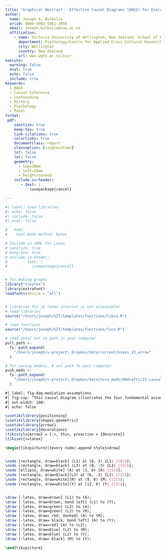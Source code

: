 ```yaml
---
title: "Graphical Abstract: `Effective Causal Diagrams (DAGS) for Evolutionary Human Science: A Practical Guide'"
author: 
  name: Joseph A. Bulbulia
  orcid: 0000-0002-5861-2056
  email: joseph.bulbulia@vuw.ac.nz
  affiliation: 
    - name: Victoria University of Wellington, New Zealand, School of Psychology, Centre for Applied Cross-Cultural Research
      department: Psychology/Centre for Applied Cross-Cultural Research
      city: Wellington
      country: New Zealand
      url: www.wgtn.ac.nz/cacr
execute:
  warning: false
  eval: true
  echo: false
  include: true
keywords:
  - DAGS
  - Causal Inference
  - Confounding
  - History
  - Psychology
  - Panel
format:
 pdf:
    sanitize: true
    keep-tex: true
    link-citations: true
    colorlinks: true
    documentclass: report
    classoption: [singlecolumn]
    lof: false
    lot: false
    geometry:
      - top=30mm
      - left=20mm
      - heightrounded
    include-in-header:
       - text: |
           \usepackage{cancel}

---
```


```r
#| label: load-libraries
#| echo: false
#| include: false
#| eval: false

#   html:
#    html-math-method: katex

# Include in YAML for Latex
# sanitize: true
# keep-tex: true
# include-in-header:
#       - text: |
#           \usepackage{cancel}


# for making graphs
library("tinytex")
library(extrafont)
loadfonts(device = "all")


# libraries for jb (when internet is not accessible)
# read libraries
source("/Users/joseph/GIT/templates/functions/libs2.R")

# read functions
source("/Users/joseph/GIT/templates/functions/funs.R")

# read data/ set to path in your computer
pull_path <-
  fs::path_expand(
    "/Users/joseph/v-project\ Dropbox/data/current/nzavs_13_arrow"
  )

# for saving models. # set path fo your computer
push_mods <-
  fs::path_expand(
    "/Users/joseph/v-project\ Dropbox/data/nzvs_mods/00drafts/23-causal-dags"
  )
```




```tikz
#| label: fig-dag-mediation-assumptions
#| fig-cap: "This causal diagram illustrates the four fundamental assumptions needed for causal mediation analysis. The first assumption pertains to the brown paths. It requires the absence of an unmeasured exposure-outcome confounder, and assumes that conditioning on L1 is sufficient for such confounding control. The second assumption pertains to the blue paths. It requires the absence of an unmeasured mediator-outcome confounder, and assumes that conditioning on L2 is sufficient for such confounding control. The third assumption pertains to the green paths. It requires the absence of an unmeasured exposure-mediator confounder, and assumes that conditioning on L3 is sufficient for such confounding control. The fourth and final assumption pertains to the red paths. It requires the absence of an a mediator-outcome confounder that is affected by the exposure, and assumes that there is no path from the exposure to L2 to M. If the exposure were to affect L2, then conditioning on L2 would block the exposure's effect on the mediator, as indicated by dashed red path. Causal diagrams not only clarify how different types of confounding bias may converge (here mediation bias and confounder bias), but also reveal the limitations of common methods such as structural equation models and multilevel models for handling time-series data where the fourth assumption fails -- that is, where there is treatment-confounder feedback. Such feedback is common in time-series data, but not widely understood. For example structural equation models and multi-level models cannot address causal questions in the presence of such feedback, but these models remain widely favoured."
#| out-width: 100%
#| echo: false

\usetikzlibrary{positioning}
\usetikzlibrary{shapes.geometric}
\usetikzlibrary{arrows}
\usetikzlibrary{decorations}
\tikzstyle{Arrow} = [->, thin, preaction = {decorate}]
\tikzset{>=latex}

\begin{tikzpicture}[{every node/.append style}=draw]


\node [rectangle, draw=black] (L1) at (0, 2) {L1$_{t0}$};
\node [rectangle, draw=black] (L3) at (0, -3) {L3$_{t0}$};
\node [ellipse, draw=white] (A) at (3, 0) {A$_{t1}$};
\node [rectangle, draw=black](L2) at (6, -3) {L2$_{t2}$};
\node [rectangle, draw=white](M) at (9, 0) {M$_{t2}$};
\node [rectangle, draw=white](Y) at (12, 0) {Y$_{t3}$};


\draw [-latex, draw=brown] (L1) to (A);
\draw [-latex, draw=brown, bend left] (L1) to (Y);
\draw [-latex, draw=green] (L3) to (A);
\draw [-latex, draw=green] (L3) to (M);
\draw [-latex, draw= red, dashed] (A) to (M);
\draw [-latex, draw= black, bend left] (A) to (Y);
\draw [-latex, draw=red] (A) to (L2);
\draw [-latex, draw=blue] (L2) to (M);
\draw [-latex, draw=blue] (L2) to (Y);
\draw [-latex, draw= black] (M) to (Y);

\end{tikzpicture}

```


<!-- ```{tikz} -->
<!-- #| label: fig-dag-8-2 -->
<!-- #| fig-cap: "Causal diagram of a three-wave panel design with selection bias: example 2: Unmeasured confounder U_S, is a cause of both of the outcome Y_2 and of a variable, L_2 that affects attrition,  S.  The exposure A affects this cause  L_2 of attrition, S. The selected sample is a descendent of L_2. Hence selection is a form of conditioning on L_2. Such conditioning opens a biasing path, indicated by the red-dashed lines." -->
<!-- #| out-width: 80% -->
<!-- #| echo: false -->

<!-- \usetikzlibrary{positioning} -->
<!-- \usetikzlibrary{shapes.geometric} -->
<!-- \usetikzlibrary{arrows} -->
<!-- \usetikzlibrary{decorations} -->
<!-- \tikzstyle{Arrow} = [->, thin, preaction = {decorate}] -->
<!-- \tikzset{>=latex} -->


<!-- % Define a simple decoration -->
<!-- \tikzstyle{cor} = [-, dotted, preaction = {decorate}] -->

<!-- \begin{tikzpicture}[{every node/.append style}=draw] -->
<!-- \node [rectangle, draw=white] (U) at (0, 0) {U}; -->
<!-- \node [rectangle, draw=black, align=left] (L) at (2, 0) {L$_{t0}$ \\A$_{t0}$ \\Y$_{t0}$}; -->
<!-- \node [rectangle, draw=white] (A) at (4, 0) {A$_{t1}$}; -->
<!-- \node [ellipse, draw=white] (US) at (4, -2) {U$_S$}; -->
<!-- \node [rectangle, draw=white](L2) at (6, 0) {L$_{t2}$}; -->
<!-- \node [rectangle, draw=black](S) at (8, 0) {S}; -->
<!-- \node [ellipse, draw=white] (Y) at (10, 0) {Y$_{t2}$}; -->

<!-- \draw [-latex, draw=black] (U) to (L); -->
<!-- \draw [-latex, draw=black] (L) to (A); -->
<!-- \draw [-latex, bend left=50, draw=black] (L) to (Y); -->
<!-- \draw [-latex, bend right=50, draw=black, dotted] (U) to (Y); -->
<!-- \draw [-latex, bend left=50, draw=black, dotted] (U) to (A); -->
<!-- \draw [-latex, draw=black] (A) to (L2); -->
<!-- \draw [-latex, draw=black] (L2) to (S); -->
<!-- \draw [-latex, draw=black] (US) to (L2); -->
<!-- \draw [-latex, draw=black, bend right=40] (US) to (Y); -->
<!-- \draw [-latex, bend left = 40, draw=red, dashed] (A) to (Y); -->

<!-- \draw [cor, draw=red, bend right=20, dashed] (A) to (US); -->


<!-- \end{tikzpicture} -->


<!-- ``` -->

<!-- ```{tikz} -->
<!-- #| label: fig-dag-dep-u-effect-selection -->
<!-- #| fig-cap: "This figrue illustrates the introduction of measurement bias in comparative cross-cultural research. Selection at the baseline stage induces correlations in the exposure and outcome measurement errors, shown by red paths. The figure underscores the importance of clearly defining the source populationand the target population; in many comparative studies, the source population cannot coherently map onto any coherent targe population. Reserachers will often do better to restrict generalisations within cultures." -->
<!-- #| out-width: 60% -->
<!-- #| echo: false -->
<!-- #|  -->
<!-- \usetikzlibrary{positioning} -->
<!-- \usetikzlibrary{shapes.geometric} -->
<!-- \usetikzlibrary{arrows} -->
<!-- \usetikzlibrary{decorations.markings} -->

<!-- \tikzstyle{Arrow} = [->, thin, preaction = {decorate}] -->
<!-- \tikzset{>=latex} -->

<!-- % Define a simple decoration -->
<!-- \tikzstyle{cor} = [-, dotted, preaction = {decorate}] -->

<!-- \begin{tikzpicture}[every node/.append style={draw}] -->

<!-- \node [rectangle, draw=black] (S) at (0, 2) {S}; -->
<!-- \node [rectangle, draw=white] (UAY) at (2, 2) {U$_{AY}$}; -->
<!-- \node [rectangle, draw=white] (UA) at (4, 1) {U$_A$}; -->
<!-- \node [rectangle, draw=white] (UY) at (4, 3) {U$_Y$}; -->

<!-- \node [rectangle, draw=white] (A1) at (6, 1) {$A^{\prime}_{1}$}; -->
<!-- \node [rectangle, draw=white] (Y2) at (8, 1) {$Y^{\prime}_{2}$}; -->
<!-- \node [rectangle, draw=white] (Aeta1) at (6, 0) {$A_{1}$}; -->
<!-- \node [rectangle, draw=white] (Yeta2) at (8, 0) {$Y_{2}$}; -->


<!-- \draw [-latex, draw=red] (UAY) to (UA); -->
<!-- \draw [-latex, draw=red] (UAY) to (UY); -->
<!-- \draw [-latex, draw=black] (UA) to (A1); -->
<!-- \draw [-latex, draw=red, bend left=30] (UY) to (Y2); -->
<!-- \draw [-latex, draw=black] (Aeta1) to (A1); -->
<!-- \draw [-latex, draw=black] (Yeta2) to (Y2); -->
<!-- \draw [cor, draw=red, bend left] (Aeta1) to (UA); -->
<!-- \draw [-latex, draw=black] (S) to (UAY); -->

<!-- \end{tikzpicture} -->

<!-- ``` -->

<!-- ```{tikz} -->
<!-- #| label: fig-dag-coarsen-measurement-error -->
<!-- #| fig-cap: "Correlated, undirected measurement error distorts causal effect estimates under the null, depicted by the red paths. This distortion is a potential issue with multi-item factor models. Their popularity notwithstanding, a careful consideration of measurement bias shows the necessity to tailor measurement strategies to specific research contexts." -->
<!-- #| out-width: 100% -->
<!-- #| echo: false -->
<!-- \usetikzlibrary{positioning} -->
<!-- \usetikzlibrary{shapes.geometric} -->
<!-- \usetikzlibrary{arrows} -->
<!-- \usetikzlibrary{decorations} -->
<!-- \tikzstyle{Arrow} = [->, thin, preaction = {decorate}] -->
<!-- \tikzset{>=latex} -->

<!-- \begin{tikzpicture}[{every node/.append style}=draw] -->

<!-- \node [rectangle, draw=white] (aa1) at (0, 0) {$\eta_{A1}$}; -->
<!-- \node [rectangle, draw=white] (aa2) at (2, 0) {$\eta_{A2}$}; -->
<!-- \node [rectangle, draw=white] (aa3) at (4, 0) {$\eta_{A3}$}; -->

<!-- \node [rectangle, draw=white] (a1) at (0, 1) {$A_1$}; -->
<!-- \node [rectangle, draw=white] (a2) at (2, 1) {$A_2$}; -->
<!-- \node [rectangle, draw=white] (a3) at (4, 1) {$A_3$}; -->

<!-- \node [rectangle, draw=white] (Uaa1) at (0, 2) {$U_{A1}$}; -->
<!-- \node [rectangle, draw=white] (Uaa2) at (2, 2) {$U_{A2}$}; -->
<!-- \node [rectangle, draw=white] (Uaa3) at (4, 2) {$U_{A3}$}; -->

<!-- \node [rectangle, draw=white] (yy1) at (10, 0) {$\eta_{Y1}$}; -->
<!-- \node [rectangle, draw=white] (yy2) at (12, 0) {$\eta_{Y2}$}; -->
<!-- \node [rectangle, draw=white] (yy3) at (14, 0) {$\eta_{Y3}$}; -->

<!-- \node [rectangle, draw=white] (y1) at (10, 1) {$Y_1$}; -->
<!-- \node [rectangle, draw=white] (y2) at (12, 1) {$Y_2$}; -->
<!-- \node [rectangle, draw=white] (y3) at (14, 1) {$Y_3$}; -->

<!-- \node [rectangle, draw=white] (Uyy1) at (10, 2) {$U_{Y1}$}; -->
<!-- \node [rectangle, draw=white] (Uyy2) at (12, 2) {$U_{Y2}$}; -->
<!-- \node [rectangle, draw=white] (Uyy3) at (14, 2) {$U_{Y3}$}; -->

<!-- \node [rectangle, draw=white] (A) at (6, 1) {$A_{f(A_1,A_2,A_3)}^{\textbf{time 1}}$}; -->
<!-- \node [rectangle, draw=white] (Y) at (16, 1) {$Y_{f(Y_1,Y_2,Y_3)}^{\textbf{time 2}}$}; -->

<!-- \draw [-latex, draw=black] (aa1) to (a1); -->
<!-- \draw [-latex, draw=black] (aa2) to (a2); -->
<!-- \draw [-latex, draw=red] (aa3) to (a3); -->

<!-- \draw [-latex, draw=black] (Uaa1) to (a1); -->
<!-- \draw [-latex, draw=black] (Uaa2) to (a2); -->
<!-- \draw [-latex, draw=black] (Uaa3) to (a3); -->

<!-- \draw [-latex, draw=black] (yy1) to (y1); -->
<!-- \draw [-latex, draw=black] (yy2) to (y2); -->
<!-- \draw [-latex, draw=black] (yy3) to (y3); -->

<!-- \draw [-latex, draw=black] (Uyy1) to (y1); -->
<!-- \draw [-latex, draw=red] (Uyy2) to (y2); -->
<!-- \draw [-latex, draw=red] (Uyy3) to (y3); -->

<!-- \draw [-latex, draw=red] (a3) to (A); -->
<!-- \draw [-latex, draw=red] (y3) to (Y); -->

<!-- \draw [-latex, draw=red, bend left = 60] (aa3) to (Uyy2); -->
<!-- \draw [-latex, draw=red, bend left = 60] (aa3) to (Uyy3); -->

<!-- \end{tikzpicture} -->

<!-- ``` -->



